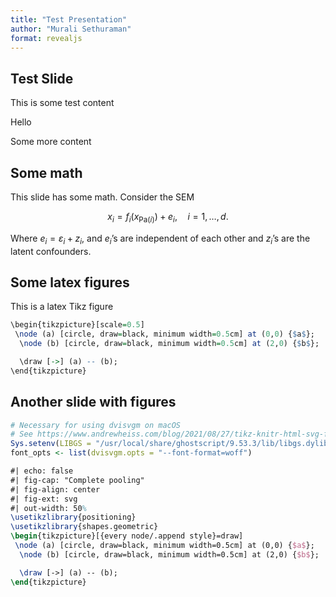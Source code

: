 ```yaml
---
title: "Test Presentation"
author: "Murali Sethuraman"
format: revealjs
---
```


## Test Slide

This is some test content

Hello

Some more content

## Some math

This slide has some math. Consider the SEM

$$ x_i = f_i(x_{\text{Pa}(i)}) + e_i, \quad i = 1, \ldots, d. $$

Where $e_i = \varepsilon_i + z_i$, and $e_i$'s are independent of each other and $z_i$'s are the latent confounders. 

## Some latex figures

This is a latex Tikz figure

```r
\begin{tikzpicture}[scale=0.5]
 \node (a) [circle, draw=black, minimum width=0.5cm] at (0,0) {$a$};
  \node (b) [circle, draw=black, minimum width=0.5cm] at (2,0) {$b$};

  \draw [->] (a) -- (b);
\end{tikzpicture}
```

## Another slide with figures

```r
# Necessary for using dvisvgm on macOS
# See https://www.andrewheiss.com/blog/2021/08/27/tikz-knitr-html-svg-fun/
Sys.setenv(LIBGS = "/usr/local/share/ghostscript/9.53.3/lib/libgs.dylib.9.53")
font_opts <- list(dvisvgm.opts = "--font-format=woff")
```

```tikz
#| echo: false
#| fig-cap: "Complete pooling"
#| fig-align: center
#| fig-ext: svg
#| out-width: 50%
\usetikzlibrary{positioning}
\usetikzlibrary{shapes.geometric}
\begin{tikzpicture}[{every node/.append style}=draw]
 \node (a) [circle, draw=black, minimum width=0.5cm] at (0,0) {$a$};
  \node (b) [circle, draw=black, minimum width=0.5cm] at (2,0) {$b$};

  \draw [->] (a) -- (b);
\end{tikzpicture}
```